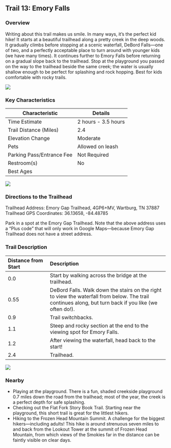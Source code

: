 ## Trail 13: Emory Falls

### Overview

Writing about this trail makes us smile. In many ways, it's the perfect kid hike! It starts at a beautiful trailhead along a pretty creek in the deep woods. It gradually climbs before stopping at a scenic waterfall, DeBord Falls---one of two, and a perfectly acceptable place to turn around with younger kids (we have many times). It continues further to Emory Falls before returning on a gradual slope back to the trailhead. Stop at the playground you passed on the way to the trailhead beside the same creek; the water is usually shallow enough to be perfect for splashing and rock hopping. Best for kids comfortable with rocky trails.

![](img/trail-13-figure-01.jpg)

### Key Characteristics

| **Characteristic**     | **Details**         |
|-------------------------|---------------------|
| Time Estimate          | 2 hours - 3.5 hours           |
| Trail Distance (Miles) | 2.4                 |
| Elevation Change       | Moderate          |
| Pets                   | Allowed on leash         |
| Parking Pass/Entrance Fee | Not Required         |
| Restroom(s)            | No      |
| Best Ages              |                     |

![](maps/trail-13-map.jpeg)

### Directions to the Trailhead

Trailhead Address: Emory Gap Trailhead, 4GP6+MV, Wartburg, TN 37887 Trailhead GPS Coordinates: 36.13658, -84.48785

Park in a spot at the Emory Gap Trailhead. Note that the above address uses a "Plus code" that will only work in Google Maps—because Emory Gap Trailhead does not have a street address.

### Trail Description

| Distance from Start | Description                                                                                                                                            |
|:------------|:-----------------------------------|
| 0.0                 | Start by walking across the bridge at the trailhead.                                                                                                   |
| 0.55                | DeBord Falls. Walk down the stairs on the right to view the waterfall from below. The trail continues along, but turn back if you like (we often do!). |
| 0.9                 | Trail switchbacks.                                                                                                                                     |
| 1.1                 | Steep and rocky section at the end to the viewing spot for Emory Falls.                                                                                |
| 1.2                 | After viewing the waterfall, head back to the start!                                                                                                   |
| 2.4                 | Trailhead.                                                                                                                                             |

![](img/trail-13-figure-02.jpg)

### Nearby

-   Playing at the playground. There is a fun, shaded creekside playground 0.7 miles down the road from the trailhead; most of the year, the creek is a perfect depth for safe splashing.
-   Checking out the Flat Fork Story Book Trail. Starting near the playground, this short trail is great for the littlest hikers.
-   Hiking to the Frozen Head Mountain Summit. A challenge for the biggest hikers---including adults! This hike is around strenuous seven miles to and back from the Lookout Tower at the summit of Frozen Head Mountain, from which views of the Smokies far in the distance can be faintly visible on clear days.
